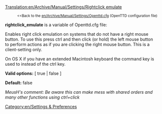 [[Translation:en/Archive/Manual/Settings/Rightclick emulate]]

:<small><<Back to the [[en/Archive/Manual/Settings/Openttd.cfg]] (OpenTTD configuration file)</small>


'''rightclick_emulate''' is a variable of Openttd.cfg file:

Enables right click emulation on systems that do not have a right mouse button. To use this press ctrl and then click (or hold) the left mouse button to perform actions as if you are clicking the right mouse button. This is a client-setting only.

On OS X if you have an extended Macintosh keyboard the command key is used to instead of the ctrl key.

'''Valid options:''' [ true | false ]

'''Default:''' false


''MeusH's comment: Be aware this can make mess with shared orders and many other functions using ctrl+click''

[[Category:en/Settings & Preferences]]
